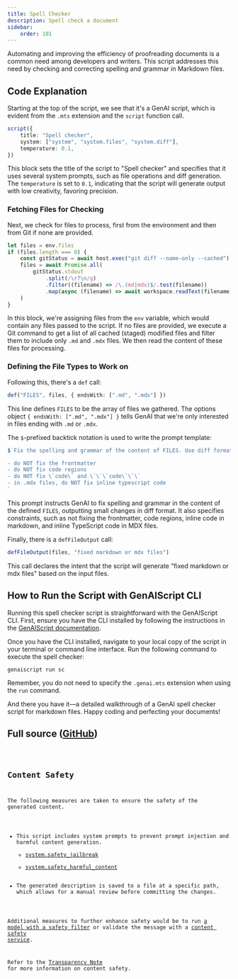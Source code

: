 ```yaml
---
title: Spell Checker
description: Spell check a document
sidebar:
    order: 101
---
```



Automating and improving the efficiency of proofreading documents is a common need among developers and writers. This script addresses this need by checking and correcting spelling and grammar in Markdown files.

## Code Explanation

Starting at the top of the script, we see that it's a GenAI script, which is evident from the `.mts` extension and the `script` function call.

```ts
script({
    title: "Spell checker",
    system: ["system", "system.files", "system.diff"],
    temperature: 0.1,
})
```

This block sets the title of the script to "Spell checker" and specifies that it uses several system prompts, such as file operations and diff generation. The `temperature` is set to `0.1`, indicating that the script will generate output with low creativity, favoring precision.

### Fetching Files for Checking

Next, we check for files to process, first from the environment and then from Git if none are provided.

```ts
let files = env.files
if (files.length === 0) {
    const gitStatus = await host.exec("git diff --name-only --cached")
    files = await Promise.all(
        gitStatus.stdout
            .split(/\r?\n/g)
            .filter((filename) => /\.(md|mdx)$/.test(filename))
            .map(async (filename) => await workspace.readText(filename))
    )
}
```

In this block, we're assigning files from the `env` variable, which would contain any files passed to the script. If no files are provided, we execute a Git command to get a list of all cached (staged) modified files and filter them to include only `.md` and `.mdx` files. We then read the content of these files for processing.

### Defining the File Types to Work on

Following this, there's a `def` call:

```ts
def("FILES", files, { endsWith: [".md", ".mdx"] })
```

This line defines `FILES` to be the array of files we gathered. The options object `{ endsWith: [".md", ".mdx"] }` tells GenAI that we're only interested in files ending with `.md` or `.mdx`.

The `$`-prefixed backtick notation is used to write the prompt template:

```ts
$`Fix the spelling and grammar of the content of FILES. Use diff format for small changes.

- do NOT fix the frontmatter
- do NOT fix code regions
- do NOT fix \`code\` and \`\`\`code\`\`\`
- in .mdx files, do NOT fix inline typescript code
`
```

This prompt instructs GenAI to fix spelling and grammar in the content of the defined `FILES`, outputting small changes in diff format. It also specifies constraints, such as not fixing the frontmatter, code regions, inline code in markdown, and inline TypeScript code in MDX files.

Finally, there is a `defFileOutput` call:

```ts
defFileOutput(files, "fixed markdown or mdx files")
```

This call declares the intent that the script will generate "fixed markdown or mdx files" based on the input files.

## How to Run the Script with GenAIScript CLI

Running this spell checker script is straightforward with the GenAIScript CLI. First, ensure you have the CLI installed by following the instructions in the [GenAIScript documentation](https://microsoft.github.io/genaiscript/getting-started/installation).

Once you have the CLI installed, navigate to your local copy of the script in your terminal or command line interface. Run the following command to execute the spell checker:

```shell
genaiscript run sc
```

Remember, you do not need to specify the `.genai.mts` extension when using the `run` command.

And there you have it—a detailed walkthrough of a GenAI spell checker script for markdown files. Happy coding and perfecting your documents!

## Full source ([GitHub](https://github.com/microsoft/genaiscript/blob/main/packages/sample/genaisrc/sc.genai.mts))

<Code code={source} wrap={true} lang="ts" title="sc.genai.mts" />

## Content Safety

The following measures are taken to ensure the safety of the generated content.

-   This script includes system prompts to prevent prompt injection and harmful content generation.
    - [system.safety_jailbreak](/genaiscript/reference/scripts/system#systemsafety_jailbreak)
    - [system.safety_harmful_content](/genaiscript/reference/scripts/system#systemsafety_harmful_content)
-   The generated description is saved to a file at a specific path, which allows for a manual review before committing the changes.

Additional measures to further enhance safety would be to run [a model with a safety filter](https://learn.microsoft.com/en-us/azure/ai-services/openai/concepts/content-filter?tabs=warning%2Cuser-prompt%2Cpython-new)
or validate the message with a [content safety service](/genaiscript/reference/scripts/content-safety).

Refer to the [Transparency Note](/genaiscript/reference/transparency-note/) for more information on content safety.
